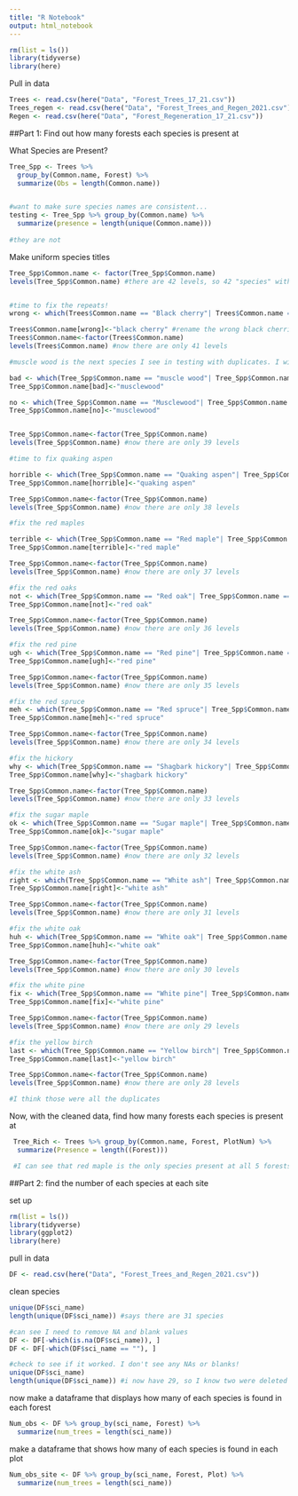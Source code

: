 ```yaml
---
title: "R Notebook"
output: html_notebook
---
```


```r
rm(list = ls())
library(tidyverse)
library(here)
```


Pull in data
```r
Trees <- read.csv(here("Data", "Forest_Trees_17_21.csv"))
Trees_regen <- read.csv(here("Data", "Forest_Trees_and_Regen_2021.csv"))
Regen <- read.csv(here("Data", "Forest_Regeneration_17_21.csv"))
```


##Part 1: Find out how many forests each species is present at

What Species are Present?
```r
Tree_Spp <- Trees %>%
  group_by(Common.name, Forest) %>%
  summarize(Obs = length(Common.name)) 


#want to make sure species names are consistent...
testing <- Tree_Spp %>% group_by(Common.name) %>%
  summarize(presence = length(unique(Common.name)))
 
#they are not
```

Make uniform species titles
```r
Tree_Spp$Common.name <- factor(Tree_Spp$Common.name)
levels(Tree_Spp$Common.name) #there are 42 levels, so 42 "species" with many repeats


#time to fix the repeats!
wrong <- which(Trees$Common.name == "Black cherry"| Trees$Common.name == "Black cherry") 

Trees$Common.name[wrong]<-"black cherry" #rename the wrong black cherries
Trees$Common.name<-factor(Trees$Common.name)
levels(Trees$Common.name) #now there are only 41 levels 
```

```r
#muscle wood is the next species I see in testing with duplicates. I will fix it

bad <- which(Tree_Spp$Common.name == "muscle wood"| Tree_Spp$Common.name == "muscle wood") 
Tree_Spp$Common.name[bad]<-"musclewood" 

no <- which(Tree_Spp$Common.name == "Musclewood"| Tree_Spp$Common.name == "Musclewood") 
Tree_Spp$Common.name[no]<-"musclewood" 


Tree_Spp$Common.name<-factor(Tree_Spp$Common.name)
levels(Tree_Spp$Common.name) #now there are only 39 levels 
```

```r
#time to fix quaking aspen

horrible <- which(Tree_Spp$Common.name == "Quaking aspen"| Tree_Spp$Common.name == "Quaking aspen")
Tree_Spp$Common.name[horrible]<-"quaking aspen" 

Tree_Spp$Common.name<-factor(Tree_Spp$Common.name)
levels(Tree_Spp$Common.name) #now there are only 38 levels 
```

```r
#fix the red maples

terrible <- which(Tree_Spp$Common.name == "Red maple"| Tree_Spp$Common.name == "Red maple")
Tree_Spp$Common.name[terrible]<-"red maple" 

Tree_Spp$Common.name<-factor(Tree_Spp$Common.name)
levels(Tree_Spp$Common.name) #now there are only 37 levels 
```

```r
#fix the red oaks
not <- which(Tree_Spp$Common.name == "Red oak"| Tree_Spp$Common.name == "Red oak")
Tree_Spp$Common.name[not]<-"red oak" 

Tree_Spp$Common.name<-factor(Tree_Spp$Common.name)
levels(Tree_Spp$Common.name) #now there are only 36 levels 
```

```r
#fix the red pine
ugh <- which(Tree_Spp$Common.name == "Red pine"| Tree_Spp$Common.name == "Red pine")
Tree_Spp$Common.name[ugh]<-"red pine" 

Tree_Spp$Common.name<-factor(Tree_Spp$Common.name)
levels(Tree_Spp$Common.name) #now there are only 35 levels 
```

```r
#fix the red spruce
meh <- which(Tree_Spp$Common.name == "Red spruce"| Tree_Spp$Common.name == "Red spruce")
Tree_Spp$Common.name[meh]<-"red spruce" 

Tree_Spp$Common.name<-factor(Tree_Spp$Common.name)
levels(Tree_Spp$Common.name) #now there are only 34 levels 
```

```r
#fix the hickory
why <- which(Tree_Spp$Common.name == "Shagbark hickory"| Tree_Spp$Common.name == "Shagbark hickory")
Tree_Spp$Common.name[why]<-"shagbark hickory" 

Tree_Spp$Common.name<-factor(Tree_Spp$Common.name)
levels(Tree_Spp$Common.name) #now there are only 33 levels 
```

```r
#fix the sugar maple
ok <- which(Tree_Spp$Common.name == "Sugar maple"| Tree_Spp$Common.name == "Sugar maple")
Tree_Spp$Common.name[ok]<-"sugar maple" 

Tree_Spp$Common.name<-factor(Tree_Spp$Common.name)
levels(Tree_Spp$Common.name) #now there are only 32 levels
```

```r
#fix the white ash
right <- which(Tree_Spp$Common.name == "White ash"| Tree_Spp$Common.name == "White ash")
Tree_Spp$Common.name[right]<-"white ash" 

Tree_Spp$Common.name<-factor(Tree_Spp$Common.name)
levels(Tree_Spp$Common.name) #now there are only 31 levels
```

```r
#fix the white oak
huh <- which(Tree_Spp$Common.name == "White oak"| Tree_Spp$Common.name == "White oak")
Tree_Spp$Common.name[huh]<-"white oak" 

Tree_Spp$Common.name<-factor(Tree_Spp$Common.name)
levels(Tree_Spp$Common.name) #now there are only 30 levels
```

```r
#fix the white pine
fix <- which(Tree_Spp$Common.name == "White pine"| Tree_Spp$Common.name == "White pine")
Tree_Spp$Common.name[fix]<-"white pine" 

Tree_Spp$Common.name<-factor(Tree_Spp$Common.name)
levels(Tree_Spp$Common.name) #now there are only 29 levels
```

```r
#fix the yellow birch
last <- which(Tree_Spp$Common.name == "Yellow birch"| Tree_Spp$Common.name == "Yellow birch")
Tree_Spp$Common.name[last]<-"yellow birch" 

Tree_Spp$Common.name<-factor(Tree_Spp$Common.name)
levels(Tree_Spp$Common.name) #now there are only 28 levels

#I think those were all the duplicates
```


Now, with the cleaned data, find how many forests each species is present at
```r
 Tree_Rich <- Trees %>% group_by(Common.name, Forest, PlotNum) %>%
  summarize(Presence = length((Forest)))

 #I can see that red maple is the only species present at all 5 forests
```




##Part 2: find the number of each species at each site 

set up 
```r
rm(list = ls())
library(tidyverse)
library(ggplot2)
library(here)
```


pull in data
```r
DF <- read.csv(here("Data", "Forest_Trees_and_Regen_2021.csv"))
```

clean species
```r
unique(DF$sci_name)
length(unique(DF$sci_name)) #says there are 31 species

#can see I need to remove NA and blank values  
DF <- DF[-which(is.na(DF$sci_name)), ]
DF <- DF[-which(DF$sci_name == ""), ]

#check to see if it worked. I don't see any NAs or blanks!
unique(DF$sci_name)
length(unique(DF$sci_name)) #i now have 29, so I know two were deleted
```


now make a dataframe that displays how many of each species is found in each forest
```r
Num_obs <- DF %>% group_by(sci_name, Forest) %>%
  summarize(num_trees = length(sci_name))
```

make a dataframe that shows how many of each species is found in each plot
```r
Num_obs_site <- DF %>% group_by(sci_name, Forest, Plot) %>%
  summarize(num_trees = length(sci_name))
```

